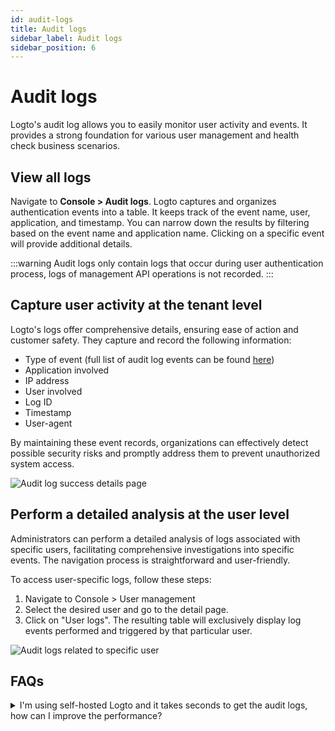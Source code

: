 ```yaml
---
id: audit-logs
title: Audit logs
sidebar_label: Audit logs
sidebar_position: 6
---
```


# Audit logs

Logto's audit log allows you to easily monitor user activity and events. It provides a strong foundation for various user management and health check business scenarios.

## View all logs

Navigate to **Console > Audit logs**. Logto captures and organizes authentication events into a table. It keeps track of the event name, user, application, and timestamp. You can narrow down the results by filtering based on the event name and application name. Clicking on a specific event will provide additional details.

:::warning
Audit logs only contain logs that occur during user authentication process, logs of management API operations is not recorded.
:::

## Capture user activity at the tenant level

Logto's logs offer comprehensive details, ensuring ease of action and customer safety. They capture and record the following information:

- Type of event (full list of audit log events can be found [here](https://github.com/logto-io/logto/blob/master/packages/console/src/consts/logs.ts))
- Application involved
- IP address
- User involved
- Log ID
- Timestamp
- User-agent

By maintaining these event records, organizations can effectively detect possible security risks and promptly address them to prevent unauthorized system access.

![Audit log success details page](./assets/audit-log-success-details-page.png)

## Perform a detailed analysis at the user level

Administrators can perform a detailed analysis of logs associated with specific users, facilitating comprehensive investigations into specific events. The navigation process is straightforward and user-friendly.

To access user-specific logs, follow these steps:

1. Navigate to Console > User management
2. Select the desired user and go to the detail page.
3. Click on "User logs". The resulting table will exclusively display log events performed and triggered by that particular user.

![Audit logs related to specific user](./assets/audit-logs-related-to-specific-user.png)

## FAQs

<details>
<summary>I'm using self-hosted Logto and it takes seconds to get the audit logs, how can I improve the performance?</summary>

OSS users should add cronjob to clean up out-dated audit logs regularly.

</details>
